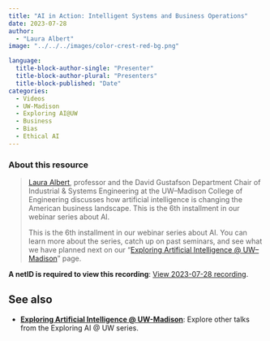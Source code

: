 ```yaml
---
title: "AI in Action: Intelligent Systems and Business Operations"
date: 2023-07-28
author: 
  - "Laura Albert"
image: "../../../images/color-crest-red-bg.png"

language: 
  title-block-author-single: "Presenter"
  title-block-author-plural: "Presenters"
  title-block-published: "Date"
categories:
  - Videos
  - UW-Madison
  - Exploring AI@UW
  - Business
  - Bias
  - Ethical AI
---
```

### About this resource
> [Laura Albert](https://directory.engr.wisc.edu/ie/Faculty/Albert_Laura/), professor and the David Gustafson Department Chair of Industrial & Systems Engineering at the UW–Madison College of Engineering discusses how artificial intelligence is changing the American business landscape. This is the 6th installment in our webinar series about AI.
>
> This is the 6th installment in our webinar series about AI. You can learn more about the series, catch up on past seminars, and see what we have planned next on our “[Exploring Artificial Intelligence @ UW–Madison](https://it.wisc.edu/generative-ai-services-uw-madison/exploring-artificial-intelligence-uw-madison/)” page.

**A netID is required to view this recording**: [View 2023-07-28 recording](https://mediaspace.wisc.edu/media/1_gv5slw6c).

## See also
- [**Exploring Artificial Intelligence @ UW-Madison**](https://uw-madison-datascience.github.io/ML-X-Nexus/Applications/Videos/Exploring-AI-at-UW/): Explore other talks from the Exploring AI @ UW series. 
